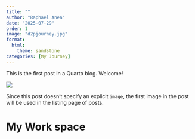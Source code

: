 ```yaml
---
title: ""
author: "Raphael Anea"
date: "2025-07-29"
order: 1
image: "d2pjourney.jpg"
format: 
  html:
    theme: sandstone
categories: [My Journey]
---
```


This is the first post in a Quarto blog. Welcome!

![](thumbnail.jpg)

Since this post doesn't specify an explicit `image`, the first image in the post will be used in the listing page of posts.

# My Work space
